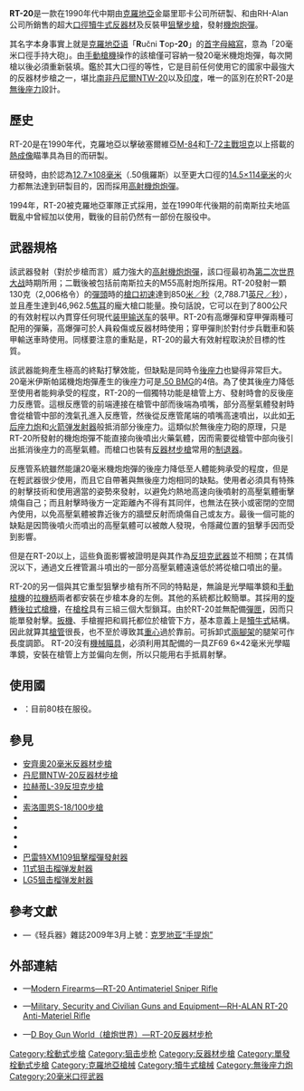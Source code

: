 {{Otheruses|RT-20彈道導彈|subject=由[[克羅地亞|克羅地亞]]研製的超大[[口徑|口徑]][[反器材步槍|反器材]]及反裝甲[[狙擊步槍|狙擊步槍]]|other=RT-20的其他意思}}
{{noteTA
|G1=軍事
|G2=長度單位
|G3=Firearms
|1=zh:装甲输送车;zh-cn:装甲输送车;zh-tw:裝甲運兵車; 
}}
{{Infobox Weapon
|name= RT-20
|image= File:Gun RT-20.svg
|image_size= 300px
|caption= 裝上[[兩腳架|兩腳架]]的RT-20
|origin= {{flagcountry|Croatia}}
|type= [[犢牛式_(槍械)|犢牛式]][[反器材步槍|反器材步槍]]
<!-- Type selection -->
|is_ranged= yes
|is_bladed= 
|is_explosive= 
|is_artillery= 
|is_vehicle= 
|is_missile= 
|is_UK= 
<!-- Service history -->
|service= 1994年—
|used_by= 參見[[#使用國|使用國]]
|wars=
<!-- Production history -->
|designer= 金屬里耶卡公司
|design_date= 1990年代中期
|manufacturer= RH-Alan公司
|unit_cost= 
|production_date= 1994年—
|number=
|variants= RT-20M1
<!-- General specifications -->
|spec_label= 
|weight= <div class="NavFrame collapsed" style="color: black; background-color: #FFFFFF; margin: 0 auto; padding: 0 10px; text-align: left;"><div class="NavHead" style="background-color: #FFFFFF; margin: 0 auto; padding: 0 10px; font-weight:normal;"></div><div class="NavContent" style="background-color: #FFFFFF; margin: 0 auto; padding: 0 10px;">
* 連[[瞄準鏡|瞄準鏡]]與[[兩腳架|兩腳架]]：19.2[[千克|千克]]（42.33[[磅|磅]]）
* 無瞄準鏡與兩腳架：17.3公斤（38.14磅）
* RT-20M1：15.1公斤（33.29磅）
</div>
</div>
|length= 1,330[[毫米|毫米]]（52.36[[英寸|英寸]]）
|part_length= 920毫米（36.22英吋）
|width= 
|height= 
|diameter= 
|crew= 
<!-- Ranged weapon specifications -->
|cartridge= {{Link-en|伊斯帕諾-西扎HS.404機炮|Hispano-Suiza HS.404|20×110毫米伊斯帕諾機炮炮彈}}<div class="NavFrame collapsed" style="color: black; background-color: #FFFFFF; margin: 0 auto; padding: 0 10px; text-align: left;"><div class="NavHead" style="background-color: #FFFFFF; margin: 0 auto; padding: 0 10px; font-weight:normal;"></div><div class="NavContent" style="background-color: #FFFFFF; margin: 0 auto; padding: 0 10px;">
* [[榴彈|高爆彈]]
* [[穿甲彈|穿甲彈]]
</div>
</div>
|caliber= 20毫米（0.79英吋）
|barrels= 1根，[[膛線|線膛]]，[[槍口|槍口]]裝有[[砲口制動器|三室式圓柱形槍口制退器]]
|action= [[手動槍機#旋轉後拉式槍機|旋轉後拉式槍機]]
|mode= {{Link-en|單發|Single-shot}}
|rate= 
|velocity= 850[[米每秒|米／秒]]（2,788.71[[英尺每秒|英尺／秒]]）
|energy= 46,960[[焦耳|焦耳]]
|range= 1,800[[米_(单位)|公尺]]（1,968.5[[码|码]]，5,905.51[[英尺|英尺]]，1.12[[英里|英里]]）
|max_range= 
|feed= 手動{{Link-en|後膛槍炮|Breechloader|後膛裝填}}
|sights= 後方內置式[[瞄準鏡|光學瞄準鏡]]<div class="NavFrame collapsed" style="color: black; background-color: #FFFFFF; margin: 0 auto; padding: 0 10px; text-align: left;"><div class="NavHead" style="background-color: #FFFFFF; margin: 0 auto; padding: 0 10px; font-weight:normal;"></div><div class="NavContent" style="background-color: #FFFFFF; margin: 0 auto; padding: 0 10px;">
* ZF69 6×42毫米[[瞄準鏡|瞄準鏡]]
</div>
</div>
<!-- 火炮規格 -->
|breech= 
|recoil= 
|carriage= 
|elevation= 
|traverse= 
<!-- 刃器規格 --> 
|blade_type= 
|hilt_type= 
|sheath_type= 
|head_type= 
|haft_type= 
<!-- 爆炸物內填炸藥規格 --> 
|filling= 
|filling_weight= 
|detonation= 
|yield= 
<!-- 車輛/飛彈 規格 -->
|armour= 
|primary_armament= 
|secondary_arament= 
|engine= 
|engine_power= 
|transmission= 
|payload_capacity= 
|fuel_capacity= 
|pw_ratio= 
|suspension= 
|clearance= 
|vehicle_range= 
|speed= 
|guidance= 
|steering= 
<!-- Missiles only -->
|wingspan= 
|propellant= 
|ceiling= 
|altitude= 
|depth= 
|boost= 
|accuracy= 
|launch_platform= 
|transport= 
}}

'''RT-20'''是一款在1990年代中期由[[克羅地亞|克羅地亞]]金屬里耶卡公司所研製、和由RH-Alan公司所銷售的超大[[口徑|口徑]][[犢牛式_(槍械)|犢牛式]][[反器材步槍|反器材]]及反裝甲[[狙擊步槍|狙擊步槍]]，發射{{Link-en|伊斯帕諾-西扎HS.404機炮|Hispano-Suiza HS.404|20×110毫米伊斯帕諾}}[[機炮|機炮]][[炮彈|炮彈]]。

其名字本身事實上就是[[克羅地亞语|克羅地亞语]]「'''R'''učni '''T'''op'''-20'''」的[[首字母縮略字|首字母縮寫]]，意為「20毫米口徑手持大砲」。由[[手動槍機|手動槍機]]操作的該槍僅可容納一發20毫米機炮炮彈，每次開槍以後必須重新裝填。鑑於其大口徑的等性，它是目前任何使用它的國家中最強大的反器材步槍之一，堪比[[南非|南非]][[丹尼爾NTW-20反器材步槍|丹尼爾NTW-20]]以及[[印度|印度]]{{Link-en|毀滅者反器材步槍|Vidhwansak|Vidhwansak}}，唯一的區別在於RT-20是[[無後座力炮|無後座力]]設計。

== 歷史 ==
RT-20是在1990年代，克羅地亞以擊破塞爾維亞[[T-84主戰坦克|M-84]]和[[T-72主戰坦克|T-72主戰坦克]]以上搭載的[[热成像仪|熱成像]]瞄準具為目的而研製。

研發時，由於認為[[12.7×108mm|12.7×108毫米]]（.50俄羅斯）以至更大口徑的[[14.5×114mm|14.5×114毫米]]的火力都無法達到研製目的，因而採用{{Link-en|20毫米口徑|20 mm caliber|20×110毫米伊斯帕諾}}[[高射炮|高射]][[機炮|機炮]][[炮彈|炮彈]]。

1994年，RT-20被克羅地亞軍隊正式採用，並在1990年代後期的前南斯拉夫地區戰亂中曾經加以使用，戰後的目前仍然有一部份在服役中。

== 武器規格 ==
該武器發射（對於步槍而言）威力強大的{{Link-en|20毫米口徑|20 mm caliber|20×110毫米伊斯帕諾}}[[高射炮|高射]][[機炮|機炮]][[炮彈|炮彈]]，該口徑最初為[[第二次世界大战|第二次世界大战]]時期{{Link-en|伊斯帕諾-西扎HS.404機炮|Hispano-Suiza HS.404}}所用；二戰後被包括前南斯拉夫的M55高射炮所採用。RT-20發射一顆130克（2,006格令）的[[彈頭|彈頭]]時的[[槍口初速|槍口初速]]達到850[[米每秒|米／秒]]（2,788.71[[英尺每秒|英尺／秒]]），並且產生達到46,962.5[[焦耳|焦耳]]的龐大槍口能量。換句話說，它可以在到了800公尺的有效射程以內貫穿任何現代[[装甲输送车|装甲输送车]]的裝甲。RT-20有高爆彈和穿甲彈兩種可配用的彈藥，高爆彈可於人員殺傷或反器材時使用；穿甲彈則於對付步兵戰車和裝甲輸送車時使用。同樣要注意的重點是，RT-20的最大有效射程取決於目標的性質。

該武器能夠產生極高的終點打擊效能，但缺點是同時令[[後座力|後座力]]也變得非常巨大。20毫米伊斯帕諾機炮炮彈產生的後座力可是[[12.7×99mm_NATO|.50 BMG]]的4倍。為了使其後座力降低至使用者能夠承受的程度，RT-20的一個獨特功能是槍管上方、發射時會{{Link-en|筒後噴火區域|Backblast area|噴火}}的反後座力反應管。這根反應管的前端連接在槍管中部而後端為噴嘴，部分高壓氣體發射時會從槍管中部的洩氣孔進入反應管，然後從反應管尾端的噴嘴高速噴出，以此如[[无后座力炮|无后座力炮]]和[[火箭弹发射器|火箭弹发射器]]般抵消部分後座力。這類似於無後座力砲的原理，只是RT-20所發射的機炮炮彈不能直接向後噴出火藥氣體，因而需要從槍管中部向後引出抵消後座力的高壓氣體。而槍口也裝有[[反器材步槍|反器材步槍]]常用的[[砲口制動器|制退器]]。

反應管系統雖然能讓20毫米機炮炮彈的後座力降低至人體能夠承受的程度，但是在輕武器很少使用，而且它自帶著與無後座力炮相同的缺點。使用者必須具有特殊的射擊技術和使用適當的姿勢來發射，以避免灼熱地高速向後噴射的高壓氣體衝擊燒傷自己；而且射擊時後方一定距離內不得有其同伴，也無法在狹小或密閉的空間內使用，以免高壓氣體被靠近後方的牆壁反射而燒傷自己或友方。最後一個可能的缺點是因筒後噴火而噴出的高壓氣體可以被敵人發現，令隱藏位置的狙擊手因而受到影響。

但是在RT-20以上，這些負面影響被證明是與其作為[[反坦克武器|反坦克武器]]並不相關；在其情況以下，通過文丘裡管漏斗噴出的一部分高壓氣體遠遠低於將從槍口噴出的量。

RT-20的另一個與其它重型狙擊步槍有所不同的特點是，無論是光學瞄準鏡和[[手動槍機|手動槍機]]的[[拉機柄|拉機柄]]兩者都安裝在步槍本身的左側。其他的系統都比較簡單。其採用的[[手動槍機#旋轉後拉式槍機|旋轉後拉式槍機]]，在[[槍栓|槍栓]]具有三組三個大型鎖耳。由於RT-20並無配備[[彈匣|彈匣]]，因而只能單發射擊。[[扳機|扳機]]、手槍握把和肩托都位於槍管下方，基本意義上是[[犢牛式_(槍械)|犢牛式]]結構。因此就算其[[槍管|槍管]]很長，也不至於導致其[[質心|重心]]過於靠前。可拆卸式[[兩腳架|兩腳架]]的腿架可作長度調節。 RT-20沒有[[機械瞄具|機械瞄具]]，必須利用其配備的一具ZF69 6×42毫米光學瞄準鏡，安裝在槍管上方並偏向左側，所以只能用右手抵肩射擊。

== 使用國 ==
* {{flagcountry|Croatia}}：目前80枝在服役。

== 參見 ==
* [[安齊奧20毫米反器材步槍|安齊奧20毫米反器材步槍]]
* [[丹尼爾NTW-20反器材步槍|丹尼爾NTW-20反器材步槍]]
* [[拉赫蒂L-39反坦克步槍|拉赫蒂L-39反坦克步槍]]
* {{Link-en|歐瑞康SSG36反坦克步槍|Oerlikon SSG36}}
* [[索洛圖恩S-18/100步槍|索洛圖恩S-18/100步槍]]
* {{Link-en|索洛圖恩S-18/1000步槍|Solothurn S-18/1000}}
* {{Link-en|索洛圖恩S-18/1100步槍|Solothurn S-18/1100}}
* {{Link-en|特維洛狙擊步槍|Truvelo Sniper Rifles}}
* {{Link-en|毀滅者反器材步槍|Vidhwansak}}
* [[巴雷特XM109狙擊榴彈發射器|巴雷特XM109狙擊榴彈發射器]]
* [[11式狙击榴弹发射器|11式狙击榴弹发射器]]
* [[LG5狙击榴弹发射器|LG5狙击榴弹发射器]]
<!-- == 資料來源 ==
<div class="references-small">
<references />
</div> -->

== 參考文獻 ==
* {{zh-hans icon}}—《轻兵器》雜誌2009年3月上號：[https://web.archive.org/web/20160817031741/http://doc.qkzz.net/article/4273fa04-2401-473e-838d-5100eae6713d.htm 克罗地亚“手提炮”]

== 外部連結 ==
* {{en icon}}—[http://world.guns.ru/sniper/large-caliber-sniper-rifles/hr/rt-20-e.html Modern Firearms—RT-20 Antimateriel Sniper Rifle]{{Wayback|url=http://world.guns.ru/sniper/large-caliber-sniper-rifles/hr/rt-20-e.html |date=20160531230943 }}
* {{en icon}}—[http://www.militaryfactory.com/smallarms/detail.asp?smallarms_id=266 Military, Security and Civilian Guns and Equipment—RH-ALAN RT-20 Anti-Materiel Rifle]{{Wayback|url=http://www.militaryfactory.com/smallarms/detail.asp?smallarms_id=266 |date=20160513190026 }}
* {{zh-hans icon}}—[http://pewpewpew.work/croatia/rt20/rt20.htm D Boy Gun World（槍炮世界）—RT-20反器材步枪]{{Wayback|url=http://pewpewpew.work/croatia/rt20/rt20.htm |date=20200321110847 }}

{{犢牛式槍械}}

[[Category:栓動式步槍|Category:栓動式步槍]]
[[Category:狙击步枪|Category:狙击步枪]]
[[Category:反器材步槍|Category:反器材步槍]]
[[Category:單發栓動式步槍|Category:單發栓動式步槍]]
<!-- [[Category:20毫米狙擊步槍|Category:20毫米狙擊步槍]] -->
[[Category:克羅地亞槍械|Category:克羅地亞槍械]]
[[Category:犢牛式槍械|Category:犢牛式槍械]]
<!-- [[Category:犢牛式步槍|Category:犢牛式步槍]] -->
[[Category:無後座力炮|Category:無後座力炮]]
[[Category:20毫米口徑武器|Category:20毫米口徑武器]]